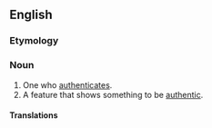 ==English==

===Etymology===
{{suffix|authenticate|or|lang=en}}

===Noun===
{{en-noun}}

# One who [[authenticate]]s.
# A feature that shows something to be [[authentic]].

====Translations====
{{trans-top|one who authenticates}}
{{trans-mid}}
{{trans-bottom}}

{{trans-top|feature that shows something to be authentic}}
{{trans-mid}}
{{trans-bottom}}